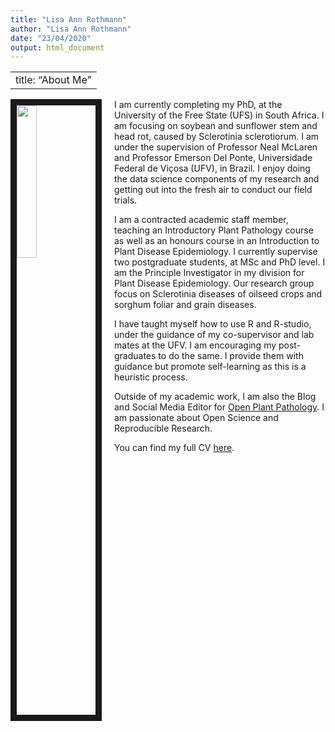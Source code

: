 ```yaml
---
title: "Lisa Ann Rothmann"
author: "Lisa Ann Rothmann"
date: "23/04/2020"
output: html_document
---
```

---
title: "About Me"
---

<img src="images/LAROTHMANN.jpg" style="width:25%; border:10px solid; margin-right: 20px" align="left" class="rotateimg90">

I am currently completing my PhD, at the University of the Free State (UFS) in South Africa. I am focusing on soybean and sunflower stem and head rot, caused by Sclerotinia sclerotiorum. I am under the supervision of Professor Neal McLaren and Professor Emerson Del Ponte, Universidade Federal de Viçosa (UFV), in Brazil. I enjoy doing the data science components of my research and getting out into the fresh air to conduct our field trials.   

I am a contracted academic staff member, teaching an Introductory Plant Pathology course as well as an honours course in an Introduction to Plant Disease Epidemiology. I currently supervise two postgraduate students, at MSc and PhD level. I am the Principle Investigator in my division for Plant Disease Epidemiology. Our research group focus on Sclerotinia diseases of oilseed crops and sorghum foliar and grain diseases.  

I have taught myself how to use R and R-studio, under the guidance of my co-supervisor and lab mates at the UFV. I am encouraging my post-graduates to do the same. I provide them with guidance but promote self-learning as this is a heuristic process.   

Outside of my academic work, I am also the Blog and Social Media Editor for [Open Plant Pathology](www.plantpathology.org).  I am passionate about Open Science and Reproducible Research.

You can find my full CV [here](files/LisaAnnRothmann_CV.pdf). 
